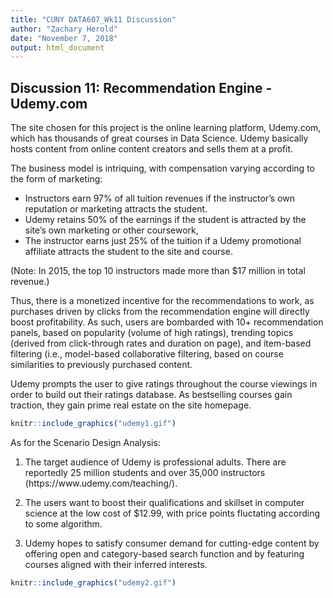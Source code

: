 ---
title: "CUNY DATA607_Wk11 Discussion"
author: "Zachary Herold"
date: "November 7, 2018"
output: html_document
---


## Discussion 11: Recommendation Engine - Udemy.com

The site chosen for this project is the online learning platform, Udemy.com, which has thousands of great courses in Data Science. Udemy basically hosts content from online content creators and sells them at a profit.

The business model is intriquing, with compensation varying according to the form of marketing:

* Instructors earn 97% of all tuition revenues if the instructor's own reputation or marketing attracts the student. 
* Udemy retains 50% of the earnings if the student is attracted by the site's own marketing or other coursework, 
* The instructor earns just 25% of the tuition if a Udemy promotional affiliate attracts the student to the site and course.

(Note: In 2015, the top 10 instructors made more than $17 million in total revenue.)

Thus, there is a monetized incentive for the recommendations to work, as purchases driven by clicks from the recommendation engine will directly boost profitability. 
 As such, users are bombarded with 10+ recommendation panels, based on popularity (volume of high ratings), trending topics (derived from click-through rates and duration on page), and item-based filtering (i.e., model-based collaborative filtering, based on course similarities to previously purchased content. 
 
Udemy prompts the user to give ratings throughout the course viewings in order to build out their ratings database. As bestselling courses gain traction, they gain prime real estate on the site homepage.  
 
 
```{r echo=FALSE, fig.cap="Udemy's Multi-level Recommendations", out.width = '100%'}
knitr::include_graphics("udemy1.gif")
```
 
 As for the Scenario Design Analysis:
 
(1) The target audience of Udemy is professional adults. There are reportedly 25 million students and over 35,000 instructors (https://www.udemy.com/teaching/). 

(2) The users want to boost their qualifications and skillset in computer science at the low cost of $12.99, with price points fluctating according to some algorithm.

(3) Udemy hopes to satisfy consumer demand for cutting-edge content by offering open and category-based search function and by featuring courses aligned with their inferred interests. 



```{r echo=FALSE, fig.cap="Udemy's Multi-level Recommendations", out.width = '100%'}
knitr::include_graphics("udemy2.gif")
```
